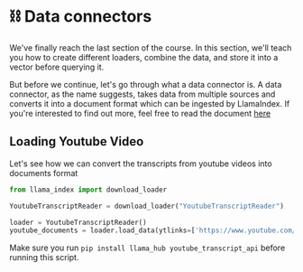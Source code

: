 # ⛓️ Data connectors

We've finally reach the last section of the course. In this section, we'll teach you how to create different loaders, combine the data, and store it into a vector before querying it.

But before we continue, let's go through what a data connector is. A data connector, as the name suggests, takes data from multiple sources and converts it into a document format which can be ingested by LlamaIndex. If you're interested to find out more, feel free to read the document [here](https://gpt-index.readthedocs.io/en/latest/reference/readers.html)

## Loading Youtube Video

Let's see how we can convert the transcripts from youtube videos into documents format

```python
from llama_index import download_loader

YoutubeTranscriptReader = download_loader("YoutubeTranscriptReader")

loader = YoutubeTranscriptReader()
youtube_documents = loader.load_data(ytlinks=['https://www.youtube.com/watch?v=nHcbHdgVUJg&ab_channel=WintWealth'])
```

Make sure you run `pip install llama_hub youtube_transcript_api` before running this script.

